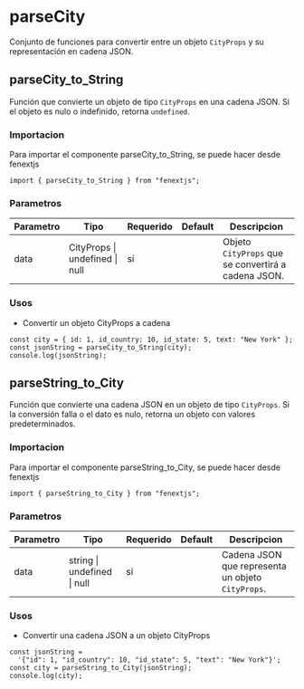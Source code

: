 # parseCity

Conjunto de funciones para convertir entre un objeto `CityProps` y su representación en cadena JSON.

## parseCity_to_String

Función que convierte un objeto de tipo `CityProps` en una cadena JSON. Si el objeto es nulo o indefinido, retorna `undefined`.

### Importacion

Para importar el componente parseCity_to_String, se puede hacer desde fenextjs

```tsx copy
import { parseCity_to_String } from "fenextjs";
```

### Parametros

| Parametro | Tipo                           | Requerido | Default | Descripcion                                         |
| --------- | ------------------------------ | --------- | ------- | --------------------------------------------------- |
| data      | CityProps \| undefined \| null | sí        |         | Objeto `CityProps` que se convertirá a cadena JSON. |

### Usos

- Convertir un objeto CityProps a cadena

```tsx copy
const city = { id: 1, id_country: 10, id_state: 5, text: "New York" };
const jsonString = parseCity_to_String(city);
console.log(jsonString);
```

## parseString_to_City

Función que convierte una cadena JSON en un objeto de tipo `CityProps`. Si la conversión falla o el dato es nulo, retorna un objeto con valores predeterminados.

### Importacion

Para importar el componente parseString_to_City, se puede hacer desde fenextjs

```tsx copy
import { parseString_to_City } from "fenextjs";
```

### Parametros

| Parametro | Tipo                        | Requerido | Default | Descripcion                                       |
| --------- | --------------------------- | --------- | ------- | ------------------------------------------------- |
| data      | string \| undefined \| null | sí        |         | Cadena JSON que representa un objeto `CityProps`. |

### Usos

- Convertir una cadena JSON a un objeto CityProps

```tsx copy
const jsonString =
  '{"id": 1, "id_country": 10, "id_state": 5, "text": "New York"}';
const city = parseString_to_City(jsonString);
console.log(city);
```
